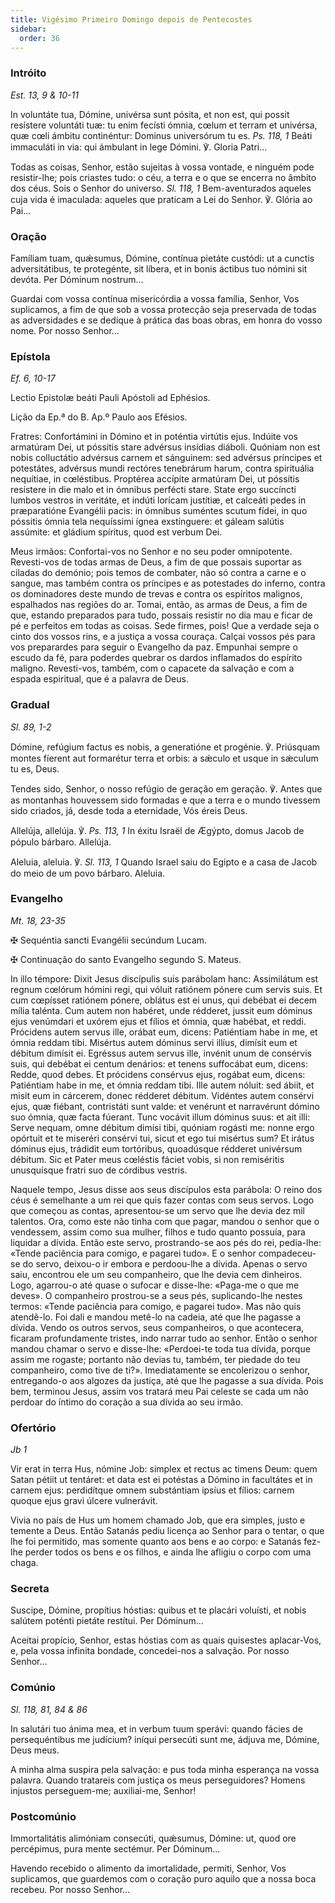 ```yaml
---
title: Vigésimo Primeiro Domingo depois de Pentecostes
sidebar:
  order: 36
---
```


### Intróito

<em>Est. 13, 9 & 10-11</em>

<div class="side-by-side not-content">

In voluntáte tua, Dómine, univérsa sunt pósita, et non est, qui possit resístere voluntáti tuæ: tu enim fecísti ómnia, cœlum et terram et univérsa, quæ cœli ámbitu continéntur: Dominus universórum tu es. <em>Ps. 118, 1</em> Beáti immaculáti in via: qui ámbulant in lege Dómini. ℣. Gloria Patri...

Todas as coisas, Senhor, estão sujeitas à vossa vontade, e ninguém pode resistir-lhe; pois criastes tudo: o céu, a terra e o que se encerra no âmbito dos céus. Sois o Senhor do universo. <em>Sl. 118, 1</em> Bem-aventurados aqueles cuja vida é imaculada: aqueles que praticam a Lei do Senhor. ℣. Glória ao Pai...

</div>

### Oração

<div class="side-by-side not-content">

Famíliam tuam, quǽsumus, Dómine, contínua pietáte custódi: ut a cunctis adversitátibus, te protegénte, sit líbera, et in bonis áctibus tuo nómini sit devóta. Per Dóminum nostrum...

Guardai com vossa contínua misericórdia a vossa família, Senhor, Vos suplicamos, a fim de que sob a vossa protecção seja preservada de todas as adversidades e se dedique à prática das boas obras, em honra do vosso nome. Por nosso Senhor...

</div>

### Epístola

<em>Ef. 6, 10-17</em>

<div class="side-by-side not-content">

Lectio Epistolæ beáti Pauli Apóstoli ad Ephésios.

Lição da Ep.ª do B. Ap.º Paulo aos Efésios.

Fratres: Confortámini in Dómino et in poténtia virtútis ejus. Indúite vos armatúram Dei, ut póssitis stare advérsus insídias diáboli. Quóniam non est nobis colluctátio advérsus carnem et sánguinem: sed advérsus príncipes et potestátes, advérsus mundi rectóres tenebrárum harum, contra spirituália nequítiae, in cœléstibus. Proptérea accípite armatúram Dei, ut póssitis resístere in die malo et in ómnibus perfécti stare. State ergo succíncti lumbos vestros in veritáte, et indúti lorícam justítiæ, et calceáti pedes in præparatióne Evangélii pacis: in ómnibus suméntes scutum fídei, in quo póssitis ómnia tela nequíssimi ígnea exstínguere: et gáleam salútis assúmite: et gládium spíritus, quod est verbum Dei.

Meus irmãos: Confortai-vos no Senhor e no seu poder omnipotente. Revesti-vos de todas armas de Deus, a fim de que possais suportar as ciladas do demónio; pois temos de combater, não só contra a carne e o sangue, mas também contra os príncipes e as potestades do inferno, contra os dominadores deste mundo de trevas e contra os espíritos malignos, espalhados nas regiões do ar. Tomai, então, as armas de Deus, a fim de que, estando preparados para tudo, possais resistir no dia mau e ficar de pé e perfeitos em todas as coisas. Sede firmes, pois! Que a verdade seja o cinto dos vossos rins, e a justiça a vossa couraça. Calçai vossos pés para vos preparardes para seguir o Evangelho da paz. Empunhai sempre o escudo da fé, para poderdes quebrar os dardos inflamados do espírito maligno. Revesti-vos, também, com o capacete da salvação e com a espada espiritual, que é a palavra de Deus.

</div>

### Gradual

<em>Sl. 89, 1-2</em>

<div class="side-by-side not-content">

Dómine, refúgium factus es nobis, a generatióne et progénie. ℣. Priúsquam montes fíerent aut formarétur terra et orbis: a sǽculo et usque in sǽculum tu es, Deus.

Tendes sido, Senhor, o nosso refúgio de geração em geração. ℣. Antes que as montanhas houvessem sido formadas e que a terra e o mundo tivessem sido criados, já, desde toda a eternidade, Vós éreis Deus.

Allelúja, allelúja. ℣. <em>Ps. 113, 1</em> In éxitu Israël de Ægýpto, domus Jacob de pópulo bárbaro. Allelúja.

Aleluia, aleluia. ℣. <em>Sl. 113, 1</em> Quando Israel saiu do Egipto e a casa de Jacob do meio de um povo bárbaro. Aleluia.

</div>

### Evangelho

<em>Mt. 18, 23-35</em>

<div class="side-by-side not-content">

<span class="cross text-red-500">✠</span> Sequéntia sancti Evangélii secúndum Lucam.

<span class="cross text-red-500">✠</span> Continuação do santo Evangelho segundo
S. Mateus.

In illo témpore: Dixit Jesus discípulis suis parábolam hanc: Assimilátum est regnum cœlórum hómini regi, qui vóluit ratiónem pónere cum servis suis. Et cum cœpísset ratiónem pónere, oblátus est ei unus, qui debébat ei decem mília talénta. Cum autem non habéret, unde rédderet, jussit eum dóminus ejus venúmdari et uxórem ejus et fílios et ómnia, quæ habébat, et reddi. Prócidens autem servus ille, orábat eum, dicens: Patiéntiam habe in me, et ómnia reddam tibi. Misértus autem dóminus servi illíus, dimísit eum et débitum dimísit ei. Egréssus autem servus ille, invénit unum de consérvis suis, qui debébat ei centum denários: et tenens suffocábat eum, dicens: Redde, quod debes. Et prócidens consérvus ejus, rogábat eum, dicens: Patiéntiam habe in me, et ómnia reddam tibi. Ille autem nóluit: sed ábiit, et misit eum in cárcerem, donec rédderet débitum. Vidéntes autem consérvi ejus, quæ fiébant, contristáti sunt valde: et venérunt et narravérunt dómino suo ómnia, quæ facta fúerant. Tunc vocávit illum dóminus suus: et ait illi: Serve nequam, omne débitum dimísi tibi, quóniam rogásti me: nonne ergo opórtuit et te miseréri consérvi tui, sicut et ego tui misértus sum? Et irátus dóminus ejus, trádidit eum tortóribus, quoadúsque rédderet univérsum débitum. Sic et Pater meus cœléstis fáciet vobis, si non remiséritis unusquísque fratri suo de córdibus vestris.

Naquele tempo, Jesus disse aos seus discípulos esta parábola: O reino dos céus é semelhante a um rei que quis fazer contas com seus servos. Logo que começou as contas, apresentou-se um servo que lhe devia dez mil talentos. Ora, como este não tinha com que pagar, mandou o senhor que o vendessem, assim como sua mulher, filhos e tudo quanto possuía, para liquidar a dívida. Então este servo, prostrando-se aos pés do rei, pedia-lhe: «Tende paciência para comigo, e pagarei tudo». E o senhor compadeceu-se do servo, deixou-o ir embora e perdoou-lhe a dívida. Apenas o servo saiu, encontrou ele um seu companheiro, que lhe devia cem dinheiros. Logo, agarrou-o até quase o sufocar e disse-lhe: «Paga-me o que me deves». O companheiro prostrou-se a seus pés, suplicando-lhe nestes termos: «Tende paciência para comigo, e pagarei tudo». Mas não quis atendê-lo. Foi dali e mandou metê-lo na cadeia, até que lhe pagasse a dívida. Vendo os outros servos, seus companheiros, o que acontecera, ficaram profundamente tristes, indo narrar tudo ao senhor. Então o senhor mandou chamar o servo e disse-lhe: «Perdoei-te toda tua dívida, porque assim me rogaste; portanto não devias tu, também, ter piedade do teu companheiro, como tive de ti?». Imediatamente se encolerizou o senhor, entregando-o aos algozes da justiça, até que lhe pagasse a sua dívida. Pois bem, terminou Jesus, assim vos tratará meu Pai celeste se cada um não perdoar do íntimo do coração a sua dívida ao seu irmão.

</div>

### Ofertório

<em>Jb 1</em>

<div class="side-by-side not-content">

Vir erat in terra Hus, nómine Job: simplex et rectus ac timens Deum: quem Satan pétiit ut tentáret: et data est ei potéstas a Dómino in facultátes et in carnem ejus: perdidítque omnem substántiam ipsíus et fílios: carnem quoque ejus gravi úlcere vulnerávit.

Vivia no país de Hus um homem chamado Job, que era simples, justo e temente a Deus. Então Satanás pediu licença ao Senhor para o tentar, o que lhe foi permitido, mas somente quanto aos bens e ao corpo: e Satanás fez-lhe perder todos os bens e os filhos, e ainda lhe afligiu o corpo com uma chaga.

</div>

### Secreta

<div class="side-by-side not-content">

Suscipe, Dómine, propítius hóstias: quibus et te placári voluísti, et nobis salútem poténti pietáte restítui. Per Dóminum...

Aceitai propício, Senhor, estas hóstias com as quais quisestes aplacar-Vos, e, pela vossa infinita bondade, concedei-nos a salvação. Por nosso Senhor...

</div>

### Comúnio

<em>Sl. 118, 81, 84 & 86</em>

<div class="side-by-side not-content">

In salutári tuo ánima mea, et in verbum tuum sperávi: quando fácies de persequéntibus me judícium? iníqui persecúti sunt me, ádjuva me, Dómine, Deus meus.

A minha alma suspira pela salvação: e pus toda minha esperança na vossa palavra. Quando tratareis com justiça os meus perseguidores? Homens injustos perseguem-me; auxiliai-me, Senhor!

</div>

### Postcomúnio

<div class="side-by-side not-content">

Immortalitátis alimóniam consecúti, quǽsumus, Dómine: ut, quod ore percépimus, pura mente sectémur. Per Dóminum...

Havendo recebido o alimento da imortalidade, permiti, Senhor, Vos suplicamos, que guardemos com o coração puro aquilo que a nossa boca recebeu. Por nosso Senhor...

</div>

